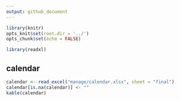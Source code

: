 ```yaml
---
output: github_document
--- 
```



```r
library(knitr)
opts_knit$set(root.dir = '../')
opts_chunk$set(echo = FALSE)
```

```r
library(readxl)
```

## calendar 

```r
calendar <- read_excel("manage/calendar.xlsx", sheet = "final")
calendar[is.na(calendar)] <- ""
kable(calendar)
```







